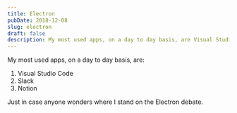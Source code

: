 ```yaml
---
title: Electron
pubDate: 2018-12-08
slug: electron
draft: false
description: My most used apps, on a day to day basis, are Visual Studio Code, Slack, and Notion. Just in case anyone wonders where I stand on the Electron debate.
---
```


My most used apps, on a day to day basis, are:

1. Visual Studio Code
2. Slack
3. Notion

Just in case anyone wonders where I stand on the Electron debate.
